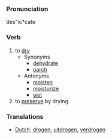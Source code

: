 ===Pronunciation===
des"ic*cate

===Verb===
# to [[dry]]
#* Synonyms
#** [[dehydrate]]
#** [[parch]]
#* Antonyms
#** [[moisten]]
#** [[moisturize]]
#** [[wet]]
# to [[preserve]] by drying

===Translations===
*[[Dutch]]: [[drogen]], [[uitdrogen]], [[verdrogen]]